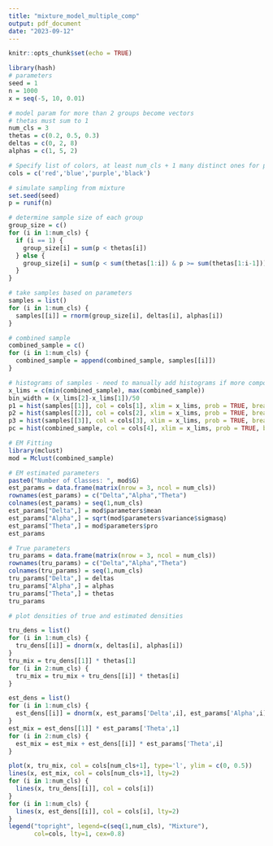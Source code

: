 ```yaml
---
title: "mixture_model_multiple_comp"
output: pdf_document
date: "2023-09-12"
---
```


```r
knitr::opts_chunk$set(echo = TRUE)
```


```R
library(hash)
# parameters
seed = 1
n = 1000
x = seq(-5, 10, 0.01)

# model param for more than 2 groups become vectors
# thetas must sum to 1
num_cls = 3
thetas = c(0.2, 0.5, 0.3)
deltas = c(0, 2, 8)
alphas = c(1, 5, 2)

# Specify list of colors, at least num_cls + 1 many distinct ones for plotting
cols = c('red','blue','purple','black')
```
```r
# simulate sampling from mixture
set.seed(seed)
p = runif(n)

# determine sample size of each group
group_size = c()
for (i in 1:num_cls) {
  if (i == 1) {
    group_size[i] = sum(p < thetas[i])
  } else {
    group_size[i] = sum(p < sum(thetas[1:i]) & p >= sum(thetas[1:i-1]))
  }
}

# take samples based on parameters
samples = list()
for (i in 1:num_cls) {
  samples[[i]] = rnorm(group_size[i], deltas[i], alphas[i])
}

# combined sample
combined_sample = c()
for (i in 1:num_cls) {
  combined_sample = append(combined_sample, samples[[i]])
}

```

```r
# histograms of samples - need to manually add histograms if more components due to color specification
x_lims = c(min(combined_sample), max(combined_sample))
bin_width = (x_lims[2]-x_lims[1])/50
p1 = hist(samples[[1]], col = cols[1], xlim = x_lims, prob = TRUE, breaks = seq(x_lims[1], x_lims[2], bin_width))
p2 = hist(samples[[2]], col = cols[2], xlim = x_lims, prob = TRUE, breaks = seq(x_lims[1], x_lims[2], bin_width), add = TRUE)
p3 = hist(samples[[3]], col = cols[3], xlim = x_lims, prob = TRUE, breaks = seq(x_lims[1], x_lims[2], bin_width), add = TRUE)
pc = hist(combined_sample, col = cols[4], xlim = x_lims, prob = TRUE, breaks = seq(x_lims[1], x_lims[2], bin_width))
```

```r
# EM Fitting
library(mclust)
mod = Mclust(combined_sample)
```

```r
# EM estimated parameters 
paste0("Number of Classes: ", mod$G)
est_params = data.frame(matrix(nrow = 3, ncol = num_cls))
rownames(est_params) = c("Delta","Alpha","Theta")
colnames(est_params) = seq(1,num_cls)
est_params["Delta",] = mod$parameters$mean
est_params["Alpha",] = sqrt(mod$parameters$variance$sigmasq)
est_params["Theta",] = mod$parameters$pro
est_params

# True parameters
tru_params = data.frame(matrix(nrow = 3, ncol = num_cls))
rownames(tru_params) = c("Delta","Alpha","Theta")
colnames(tru_params) = seq(1,num_cls)
tru_params["Delta",] = deltas
tru_params["Alpha",] = alphas
tru_params["Theta",] = thetas
tru_params

```
```R
# plot densities of true and estimated densities

tru_dens = list()
for (i in 1:num_cls) {
  tru_dens[[i]] = dnorm(x, deltas[i], alphas[i])
}
tru_mix = tru_dens[[1]] * thetas[1]
for (i in 2:num_cls) {
  tru_mix = tru_mix + tru_dens[[i]] * thetas[i]
}

est_dens = list()
for (i in 1:num_cls) {
  est_dens[[i]] = dnorm(x, est_params['Delta',i], est_params['Alpha',i])
}
est_mix = est_dens[[1]] * est_params['Theta',1]
for (i in 2:num_cls) {
  est_mix = est_mix + est_dens[[i]] * est_params['Theta',i]
}

plot(x, tru_mix, col = cols[num_cls+1], type='l', ylim = c(0, 0.5))
lines(x, est_mix, col = cols[num_cls+1], lty=2)
for (i in 1:num_cls) {
  lines(x, tru_dens[[i]], col = cols[i])
}
for (i in 1:num_cls) {
  lines(x, est_dens[[i]], col = cols[i], lty=2)
}
legend("topright", legend=c(seq(1,num_cls), "Mixture"),
       col=cols, lty=1, cex=0.8)

```



